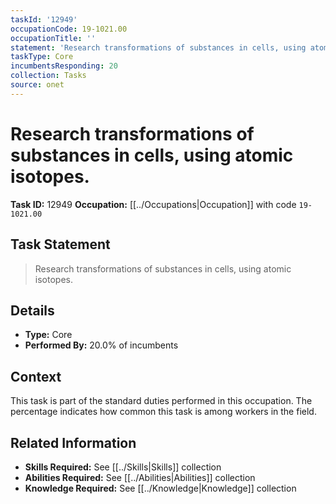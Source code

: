 ```yaml
---
taskId: '12949'
occupationCode: 19-1021.00
occupationTitle: ''
statement: 'Research transformations of substances in cells, using atomic isotopes.'
taskType: Core
incumbentsResponding: 20
collection: Tasks
source: onet
---
```

# Research transformations of substances in cells, using atomic isotopes.

**Task ID:** 12949
**Occupation:** [[../Occupations|Occupation]] with code `19-1021.00`

## Task Statement

> Research transformations of substances in cells, using atomic isotopes.

## Details

- **Type:** Core
- **Performed By:** 20.0% of incumbents

## Context

This task is part of the standard duties performed in this occupation. The percentage indicates how common this task is among workers in the field.

## Related Information

- **Skills Required:** See [[../Skills|Skills]] collection
- **Abilities Required:** See [[../Abilities|Abilities]] collection
- **Knowledge Required:** See [[../Knowledge|Knowledge]] collection

